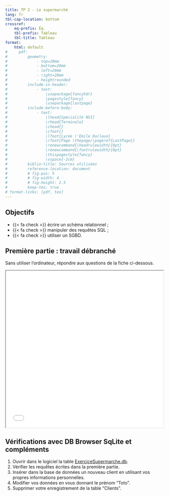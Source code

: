 ---
title: TP 2 - Le supermarché
lang: fr
tbl-cap-location: bottom
crossref: 
    eq-prefix: Éq.
    tbl-prefix: Tableau
    tbl-title: Tableau
format:
    html: default
#     pdf: 
#         geometry:
#             - top=20mm
#             - bottom=20mm
#             - left=20mm
#             - right=20mm
#             - heightrounded
#         include-in-header:
#             - text:
#                 \usepackage{fancyhdr}
#                 \pagestyle{fancy}
#                 \usepackage{lastpage}
#         include-before-body:
#             - text:
#                 \lhead{Spécialité NSI} 
#                 \rhead{Terminale}
#                 \chead{} 
#                 \cfoot{}
#                 \lfoot{Lycée \'Emile Duclaux}
#                 \rfoot{Page \thepage/\pageref{LastPage}}
#                 \renewcommand{\headrulewidth}{0pt}
#                 \renewcommand{\footrulewidth}{0pt}
#                 \thispagestyle{fancy}
#                 \vspace{-2cm}
#         biblio-title: Sources utilisées
#         reference-location: document
#         # fig-pos: h
#         # fig-width: 4
#         # fig-height: 2.5
#         keep-tex: true
# format-links: [pdf, tex]
---

:::{.callout-tip}
## Objectifs

* {{< fa check >}} écrire un schéma relationnel ;
* {{< fa check >}} manipuler des requêtes SQL ;
* {{< fa check >}} utiliser un SGBD.
:::

## Première partie : travail débranché

Sans utiliser l'ordinateur, répondre aux questions de la fiche ci-dessous.

<iframe src="TP_SQL_Supermarche.pdf" width="100%" height="500px"> </iframe>

## Vérifications avec DB Browser SqLite et compléments

1. Ouvrir dans le logiciel la table [ExerciceSupermarche.db](ExerciceSupermarche.db).
2. Vérifier les requêtes écrites dans la première partie.
3. Insérer dans la base de données un nouveau client en utilisant vos propres informations personnelles.
4. Modifier vos données en vous donnant le prénom "Toto".
5. Supprimer votre enregistrement de la table "Clients".
